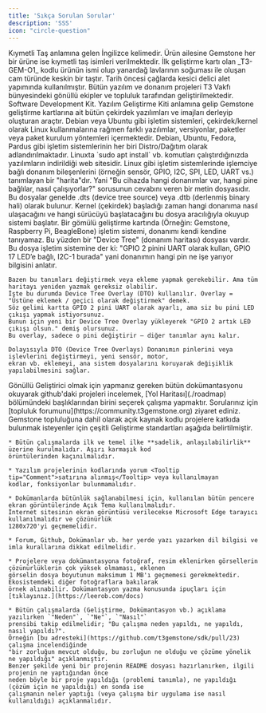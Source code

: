 ```yaml
---
title: 'Sıkça Sorulan Sorular'
description: 'SSS'
icon: "circle-question"
---
```


<AccordionGroup>

  <Accordion title="Gemstone ne anlama geliyor?">
    Kıymetli Taş anlamına gelen İngilizce kelimedir. Ürün ailesine Gemstone her bir ürüne ise kıymetli taş isimleri verilmektedir.
  </Accordion>

  <Accordion title="Obsidyen nedir?">
    İlk geliştirme kartı olan _T3-GEM-O1_ kodlu ürünün ismi olup yanardağ lavlarının soğuması ile oluşan cam türünde keskin bir taştır. Tarih öncesi çağlarda kesici delici alet yapımında kullanılmıştır.
  </Accordion>

  <Accordion title="Projeleri kim geliştiriyor?">
    Bütün yazılım ve donanım projeleri T3 Vakfı bünyesindeki gönüllü ekipler ve topluluk tarafından geliştirilmektedir.
  </Accordion>

  <Accordion title="SDK Nedir?">
    Software Development Kit. Yazılım Geliştirme Kiti anlamına gelip Gemstone geliştirme kartlarına ait bütün çekirdek yazılımları ve imajları derleyip oluşturan araçtır.
  </Accordion>

  <Accordion title="Distro Nedir?">
    Debian veya Ubuntu gibi işletim sistemleri, çekirdek/kernel olarak Linux kullanmalarına rağmen farklı yazılımlar, versiyonlar, paketler veya paket kurulum yöntemleri içermektedir. Debian, Ubuntu, Fedora, Pardus gibi işletim sistemlerinin her biri Distro/Dağıtım olarak adlandırılmaktadır.
  </Accordion>

  <Accordion title="APT Sunucusu Nedir?">
    Linuxta `sudo apt install` vb. komutları çalıştırdığınızda yazılımların indirildiği web sitesidir.
  </Accordion>

  <Accordion title="Device Tree Nedir?">
    Linux gibi işletim sistemlerinde işlemciye bağlı donanım bileşenlerini (örneğin sensör, GPIO, I2C, SPI, LED, UART vs.) tanımlayan
    bir "harita"dır. Yani "Bu cihazda hangi donanımlar var, hangi pine bağlılar, nasıl çalışıyorlar?"
    sorusunun cevabını veren bir metin dosyasıdır. Bu dosyalar genelde .dts (device tree source) veya 
    .dtb (derlenmiş binary hali) olarak bulunur. Kernel (çekirdek) başladığı zaman hangi donanıma nasıl ulaşacağını ve
    hangi sürücüyü başlatacağını bu dosya aracılığıyla okuyup sistemi başlatır.
  </Accordion>

  <Accordion title="Device Tree Overlay Nedir?">
    Bir gömülü geliştirme kartında (Örneğin: Gemstone, Raspberry Pi, BeagleBone)
    işletim sistemi, donanımı kendi kendine tanıyamaz. Bu yüzden bir "Device Tree" (donanım haritası) dosyası vardır.
    Bu dosya işletim sistemine der ki: "GPIO 2 pinini UART olarak kullan, GPIO 17 LED’e bağlı, I2C-1 burada"
    yani donanımın hangi pin ne işe yarıyor bilgisini anlatır.

    Bazen bu tanımları değiştirmek veya ekleme yapmak gerekebilir. Ama tüm haritayı yeniden yazmak gereksiz olabilir.
    İşte bu durumda Device Tree Overlay (DTO) kullanılır. Overlay = "Üstüne eklemek / geçici olarak değiştirmek" demek.
    Söz gelimi kartta GPIO 2 pini UART olarak ayarlı, ama siz bu pini LED çıkışı yapmak istiyorsunuz.
    Bunun için yeni bir Device Tree Overlay yükleyerek "GPIO 2 artık LED çıkışı olsun." demiş olursunuz.
    Bu overlay, sadece o pini değiştirir — diğer tanımlar aynı kalır.

    Dolayısıyla DTO (Device Tree Overlays) Donanımın pinlerini veya işlevlerini değiştirmeyi, yeni sensör, motor,
    ekran vb. eklemeyi, ana sistem dosyalarını koruyarak değişiklik yapılabilmesini sağlar.
  </Accordion>

  <Accordion title="Nasıl Gönüllü Geliştirici Olunur?">
    Gönüllü Geliştirici olmak için yapmanız gereken bütün dokümantasyonu okuyarak github'daki projeleri
    incelemek, [Yol Haritası](./roadmap) bölümündeki başlıklarından birini seçerek çalışma yapmaktır. Sorularınız için
    [topluluk forumunu](https://community.t3gemstone.org) ziyaret ediniz.
  </Accordion>

  <Accordion title="Geliştirme Kuralları Nelerdir?">
    Gemstone topluluğuna dahil olarak açık kaynak kodlu projelere katkıda bulunmak isteyenler için çeşitli
    Geliştirme standartları aşağıda belirtilmiştir.

    * Bütün çalışmalarda ilk ve temel ilke **sadelik, anlaşılabilirlik** üzerine kurulmalıdır. Aşırı karmaşık kod
    örüntülerinden kaçınılmalıdır.

    * Yazılım projelerinin kodlarında yorum <Tooltip tip="Comment">satırına alınmış</Tooltip> veya kullanılmayan 
    kodlar, fonksiyonlar bulunmamalıdır.

    * Dokümanlarda bütünlük sağlanabilmesi için, kullanılan bütün pencere ekran görüntülerinde Açık Tema kullanılmalıdır.
    İnternet sitesinin ekran görüntüsü verilecekse Microsoft Edge tarayıcı kullanılmalıdır ve çözünürlük
    1280x720'yi geçmemelidir.

    * Forum, Github, Dokümanlar vb. her yerde yazı yazarken dil bilgisi ve imla kurallarına dikkat edilmelidir.

    * Projelere veya dokümantasyona fotoğraf, resim eklenirken görsellerin çözünürlüklerin çok yüksek olmaması, eklenen
    görselin dosya boyutunun maksimum 1 MB'ı geçmemesi gerekmektedir. Ekosistemdeki diğer fotoğraflara bakılarak
    örnek alınabilir. Dokümantasyon yazma konusunda ipuçları için [tıklayınız.](https://leerob.com/docs)

    * Bütün çalışmalarda (Geliştirme, Dokümantasyon vb.) açıklama yazılırken `"Neden"`, `"Ne"`, `"Nasıl"` 
    prensibi takip edilmelidir; "Bu çalışma neden yapıldı, ne yapıldı, nasıl yapıldı?".
    Örneğin [bu adresteki](https://github.com/t3gemstone/sdk/pull/23) çalışma incelendiğinde
    "bir zorluğun mevcut olduğu, bu zorluğun ne olduğu ve çözüme yönelik ne yapıldığı" açıklanmıştır.
    Benzer şekilde yeni bir projenin README dosyası hazırlanırken, ilgili projenin ne yaptığından önce
    neden böyle bir proje yapıldığı (problemi tanımla), ne yapıldığı (çözüm için ne yapıldığı) en sonda ise
    çalışmanın neler yaptığı (veya çalışma bir uygulama ise nasıl kullanıldığı) açıklanmalıdır.
  </Accordion>

</AccordionGroup>
